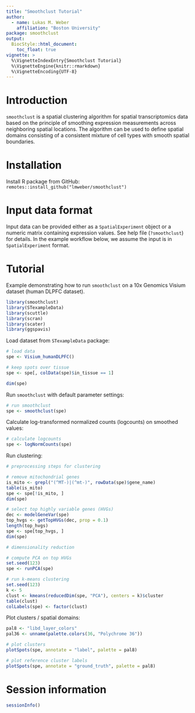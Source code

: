 ```yaml
---
title: "Smoothclust Tutorial"
author: 
  - name: Lukas M. Weber
    affiliation: "Boston University"
package: smoothclust
output: 
  BiocStyle::html_document: 
    toc_float: true
vignette: >
  %\VignetteIndexEntry{Smoothclust Tutorial}
  %\VignetteEngine{knitr::rmarkdown}
  %\VignetteEncoding{UTF-8}
---
```



# Introduction

`smoothclust` is a spatial clustering algorithm for spatial transcriptomics data based on the principle of smoothing expression measurements across neighboring spatial locations. The algorithm can be used to define spatial domains consisting of a consistent mixture of cell types with smooth spatial boundaries.


# Installation

Install R package from GitHub: `remotes::install_github("lmweber/smoothclust")`


# Input data format

Input data can be provided either as a `SpatialExperiment` object or a numeric matrix containing expression values. See help file (`?smoothclust`) for details. In the example workflow below, we assume the input is in `SpatialExperiment` format.


# Tutorial

Example demonstrating how to run `smoothclust` on a 10x Genomics Visium dataset (human DLPFC dataset).

```r
library(smoothclust)
library(STexampleData)
library(scuttle)
library(scran)
library(scater)
library(ggspavis)
```


Load dataset from `STexampleData` package:

```r
# load data
spe <- Visium_humanDLPFC()

# keep spots over tissue
spe <- spe[, colData(spe)$in_tissue == 1]

dim(spe)
```


Run `smoothclust` with default parameter settings:

```r
# run smoothclust
spe <- smoothclust(spe)
```


Calculate log-transformed normalized counts (logcounts) on smoothed values:

```r
# calculate logcounts
spe <- logNormCounts(spe)
```


Run clustering:

```r
# preprocessing steps for clustering

# remove mitochondrial genes
is_mito <- grepl("(^MT-)|(^mt-)", rowData(spe)$gene_name)
table(is_mito)
spe <- spe[!is_mito, ]
dim(spe)

# select top highly variable genes (HVGs)
dec <- modelGeneVar(spe)
top_hvgs <- getTopHVGs(dec, prop = 0.1)
length(top_hvgs)
spe <- spe[top_hvgs, ]
dim(spe)
```

```r
# dimensionality reduction

# compute PCA on top HVGs
set.seed(123)
spe <- runPCA(spe)
```

```r
# run k-means clustering
set.seed(123)
k <- 5
clust <- kmeans(reducedDim(spe, "PCA"), centers = k)$cluster
table(clust)
colLabels(spe) <- factor(clust)
```


Plot clusters / spatial domains:

```r
pal8 <- "libd_layer_colors"
pal36 <- unname(palette.colors(36, "Polychrome 36"))

# plot clusters
plotSpots(spe, annotate = "label", palette = pal8)

# plot reference cluster labels
plotSpots(spe, annotate = "ground_truth", palette = pal8)
```


# Session information

```r
sessionInfo()
```
